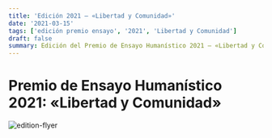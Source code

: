 ```yaml
---
title: 'Edición 2021 — «Libertad y Comunidad»'
date: '2021-03-15'
tags: ['edición premio ensayo', '2021', 'Libertad y Comunidad']
draft: false
summary: Edición del Premio de Ensayo Humanístico 2021 — «Libertad y Comunidad»
---
```


# Premio de Ensayo Humanístico 2021: «Libertad y Comunidad»

![edition-flyer](/static/images/essay-awards/2021/flyer.jpg)
